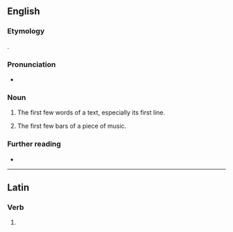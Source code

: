 ==English==

===Etymology===
{{PIE root|en|keh₂p}}
{{bor|en|la|incipit||it begins}}.

===Pronunciation===
* {{IPA|/ˈɪnsɪpɪt/|lang=en}}
{{rfap|lang=en}}

===Noun===
{{en-noun}}

# The first few words of a text, especially its first line.
# {{lb|en|music}} The first few bars of a piece of music.

===Further reading===
* {{pedia}}

----

==Latin==

===Verb===
{{la-verb-form|incipit}}

# {{inflection of|incipiō||3|s|pres|actv|indc|lang=la}}
